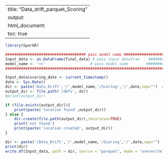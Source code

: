 
---
title: "Data_drift_parquet_Scoring"
output:
  html_document:
    toc: true
---


```r
library(SparkR)

#################################### pass model name #####################
Input_data <- as.DataFrame(final_data) # pass input datafram    ##########
model_name <- '<>'                    # pass model name        ##########
##########################################################################

Input_data$scoring_date <- current_timestamp()
date <- Sys.Date()
dir <- paste('Data_Drift','/',model_name,'/Scoring','/',date,sep="")  # changes will apply once location is final
output_dir <- file.path('/dbfs', dir)
#print(output_dir)

if (file.exists(output_dir)){
    print(paste('location found',output_dir))
} else {
    dir.create(file.path(output_dir),recursive=TRUE)
    print('not found')
    print(paste('location created', output_dir))
}

dir <- paste('/Data_Drift','/',model_name,'/Scoring','/',date,sep="")
print(dir)
write.df(Input_data, path = dir, source = "parquet", mode = "overwrite")
```


